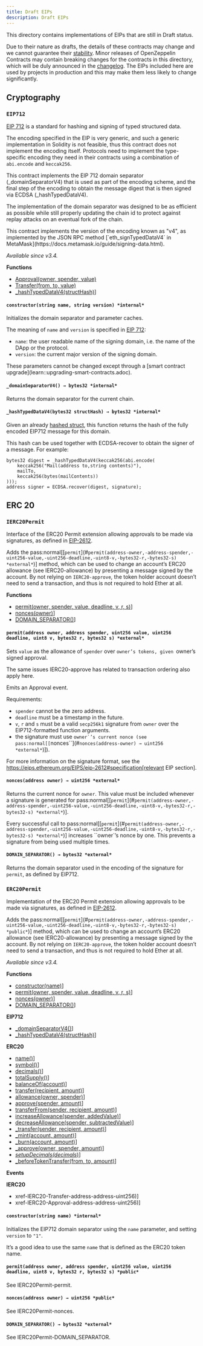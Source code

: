 ```yaml
---
title: Draft EIPs
description: Draft EIPs
---
```


This directory contains implementations of EIPs that are still in Draft status.

Due to their nature as drafts, the details of these contracts may change and we cannot guarantee their [stability](ROOT:releases-stability.mdx). Minor releases of OpenZeppelin Contracts may contain breaking changes for the contracts in this directory, which will be duly announced in the [changelog](https://github.com/OpenZeppelin/openzeppelin-contracts/blob/master/CHANGELOG.md). The EIPs included here are used by projects in production and this may make them less likely to change significantly.

## Cryptography

### ``EIP712``

[EIP 712](https://eips.ethereum.org/EIPS/eip-712) is a standard for hashing and signing of typed structured data.

The encoding specified in the EIP is very generic, and such a generic implementation in Solidity is not feasible,
thus this contract does not implement the encoding itself. Protocols need to implement the type-specific encoding
they need in their contracts using a combination of `abi.encode` and `keccak256`.

This contract implements the EIP 712 domain separator (_domainSeparatorV4) that is used as part of the encoding
scheme, and the final step of the encoding to obtain the message digest that is then signed via ECDSA
(_hashTypedDataV4).

The implementation of the domain separator was designed to be as efficient as possible while still properly updating
the chain id to protect against replay attacks on an eventual fork of the chain.

<Callout>
This contract implements the version of the encoding known as "v4", as implemented by the JSON RPC method
</Callout>
[`eth_signTypedDataV4` in MetaMask](https://docs.metamask.io/guide/signing-data.html).

_Available since v3.4._

**Functions**

* [Approval(owner, spender, value)](#EIP712-constructor-string-string)
* [Transfer(from, to, value)](#EIP712-_domainSeparatorV4)
* [_hashTypedDataV4(structHash)](#EIP712-_hashTypedDataV4-bytes32)]

#### `constructor(string name, string version) *internal*`

Initializes the domain separator and parameter caches.

The meaning of `name` and `version` is specified in
[EIP 712](https://eips.ethereum.org/EIPS/eip-712#definition-of-domainseparator):

* `name`: the user readable name of the signing domain, i.e. the name of the DApp or the protocol.
* `version`: the current major version of the signing domain.

<Callout>
These parameters cannot be changed except through a [smart
</Callout>
contract upgrade](learn::upgrading-smart-contracts.adoc).

#### `_domainSeparatorV4() → bytes32 *internal*`

Returns the domain separator for the current chain.

#### `_hashTypedDataV4(bytes32 structHash) → bytes32 *internal*`

Given an already [hashed struct](https://eips.ethereum.org/EIPS/eip-712#definition-of-hashstruct), this
function returns the hash of the fully encoded EIP712 message for this domain.

This hash can be used together with ECDSA-recover to obtain the signer of a message. For example:

```solidity
bytes32 digest = _hashTypedDataV4(keccak256(abi.encode(
    keccak256("Mail(address to,string contents)"),
    mailTo,
    keccak256(bytes(mailContents))
)));
address signer = ECDSA.recover(digest, signature);
```

## ERC 20

### ``IERC20Permit``

Interface of the ERC20 Permit extension allowing approvals to be made via signatures, as defined in
[EIP-2612](https://eips.ethereum.org/EIPS/eip-2612).

Adds the pass:normal[[``permit``](#`permit(address-owner,-address-spender,-uint256-value,-uint256-deadline,-uint8-v,-bytes32-r,-bytes32-s) *external*`)] method, which can be used to change an account’s ERC20 allowance (see IERC20-allowance) by
presenting a message signed by the account. By not relying on `IERC20-approve`, the token holder account doesn’t
need to send a transaction, and thus is not required to hold Ether at all.

**Functions**

* [permit(owner, spender, value, deadline, v, r, s)](#IERC20Permit-permit-address-address-uint256-uint256-uint8-bytes32-bytes32)]
* [nonces(owner)](#IERC20Permit-nonces-address)]
* [DOMAIN_SEPARATOR()](#IERC20Permit-DOMAIN_SEPARATOR)]

#### `permit(address owner, address spender, uint256 value, uint256 deadline, uint8 v, bytes32 r, bytes32 s) *external*`

Sets `value` as the allowance of `spender` over `owner’s tokens,
given `owner’s signed approval.

<Callout type='warn'>
The same issues IERC20-approve has related to transaction
</Callout>
ordering also apply here.

Emits an Approval event.

Requirements:

* `spender` cannot be the zero address.
* `deadline` must be a timestamp in the future.
* `v`, `r` and `s` must be a valid `secp256k1` signature from `owner`
over the EIP712-formatted function arguments.
* the signature must use ``owner`’s current nonce (see pass:normal[[``nonces``](#`nonces(address-owner) → uint256 *external*`)]).

For more information on the signature format, see the
https://eips.ethereum.org/EIPS/eip-2612#specification[relevant EIP
section].

#### `nonces(address owner) → uint256 *external*`

Returns the current nonce for `owner`. This value must be
included whenever a signature is generated for pass:normal[[``permit``](#`permit(address-owner,-address-spender,-uint256-value,-uint256-deadline,-uint8-v,-bytes32-r,-bytes32-s) *external*`)].

Every successful call to pass:normal[[``permit``](#`permit(address-owner,-address-spender,-uint256-value,-uint256-deadline,-uint8-v,-bytes32-r,-bytes32-s) *external*`)] increases ``owner`’s nonce by one. This
prevents a signature from being used multiple times.

#### `DOMAIN_SEPARATOR() → bytes32 *external*`

Returns the domain separator used in the encoding of the signature for `permit`, as defined by EIP712.

### ``ERC20Permit``

Implementation of the ERC20 Permit extension allowing approvals to be made via signatures, as defined in
[EIP-2612](https://eips.ethereum.org/EIPS/eip-2612).

Adds the pass:normal[[``permit``](#`permit(address-owner,-address-spender,-uint256-value,-uint256-deadline,-uint8-v,-bytes32-r,-bytes32-s) *public*`)] method, which can be used to change an account’s ERC20 allowance (see IERC20-allowance) by
presenting a message signed by the account. By not relying on `IERC20-approve`, the token holder account doesn’t
need to send a transaction, and thus is not required to hold Ether at all.

_Available since v3.4._

**Functions**

* [constructor(name)](#ERC20Permit-constructor)]
* [permit(owner, spender, value, deadline, v, r, s)](#ERC20Permit-permit-address-address-uint256-uint256-uint8-bytes32-bytes32)]
* [nonces(owner)](#ERC20Permit-nonces-address)]
* [DOMAIN_SEPARATOR()](#ERC20Permit-DOMAIN_SEPARATOR)]

**EIP712**

* [_domainSeparatorV4()](#EIP712-_domainSeparatorV4)]
* [_hashTypedDataV4(structHash)](#EIP712-_hashTypedDataV4-bytes32)]

**ERC20**

* [name()](#ERC20-name)]
* [symbol()](#ERC20-symbol)]
* [decimals()](#ERC20-decimals)]
* [totalSupply()](#ERC20-totalSupply)]
* [balanceOf(account)](#ERC20-balanceOf-address)]
* [transfer(recipient, amount)](#ERC20-transfer-address-uint256)]
* [allowance(owner, spender)](#ERC20-allowance-address-address)]
* [approve(spender, amount)](#ERC20-approve-address-uint256)]
* [transferFrom(sender, recipient, amount)](#ERC20-transferFrom-address-address-uint256)]
* [increaseAllowance(spender, addedValue)](#ERC20-increaseAllowance-address-uint256)]
* [decreaseAllowance(spender, subtractedValue)](#ERC20-decreaseAllowance-address-uint256)]
* [_transfer(sender, recipient, amount)](#ERC20-_transfer-address-address-uint256)]
* [_mint(account, amount)](#ERC20-_mint-address-uint256)]
* [_burn(account, amount)](#ERC20-_burn-address-uint256)]
* [_approve(owner, spender, amount)](#ERC20-_approve-address-address-uint256)]
* [_setupDecimals(decimals_)](#ERC20-_setupDecimals-uint8)]
* [_beforeTokenTransfer(from, to, amount)](#ERC20-_beforeTokenTransfer-address-address-uint256)]

**Events**

**IERC20**

* xref-IERC20-Transfer-address-address-uint256)]
* xref-IERC20-Approval-address-address-uint256)]

#### `constructor(string name) *internal*`

Initializes the EIP712 domain separator using the `name` parameter, and setting `version` to `"1"`.

It’s a good idea to use the same `name` that is defined as the ERC20 token name.

#### `permit(address owner, address spender, uint256 value, uint256 deadline, uint8 v, bytes32 r, bytes32 s) *public*`

See IERC20Permit-permit.

#### `nonces(address owner) → uint256 *public*`

See IERC20Permit-nonces.

#### `DOMAIN_SEPARATOR() → bytes32 *external*`

See IERC20Permit-DOMAIN_SEPARATOR.
